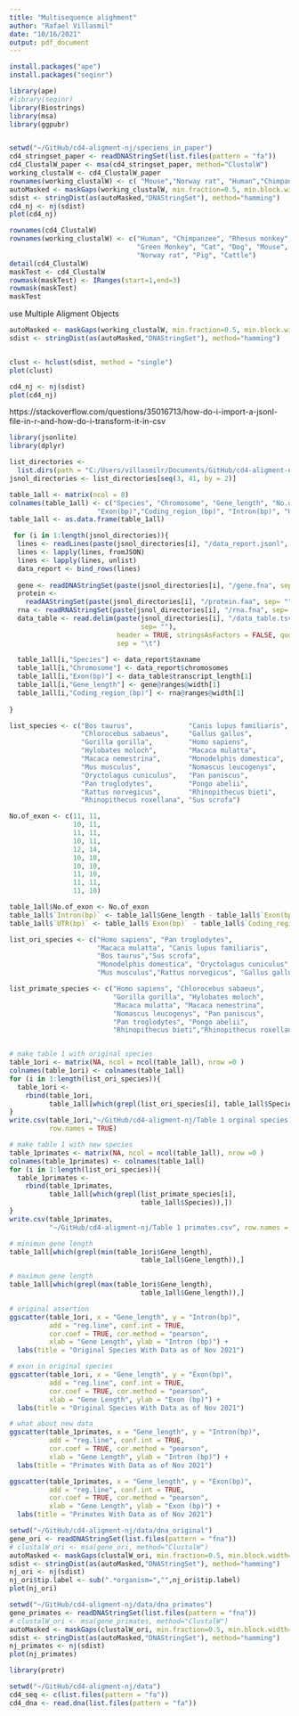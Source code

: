 ```yaml
---
title: "Multisequence alighment"
author: "Rafael Villasmil"
date: "10/16/2021"
output: pdf_document
---
```


```r
install.packages("ape")
install.packages("seqinr")
```

```r
library(ape)
#library(seqinr)
library(Biostrings)
library(msa)
library(ggpubr)
```

```r
```

```r
setwd("~/GitHub/cd4-aligment-nj/speciens_in_paper")
cd4_stringset_paper <- readDNAStringSet(list.files(pattern = "fa"))
cd4_ClustalW_paper <- msa(cd4_stringset_paper, method="ClustalW") 
working_clustalW <- cd4_ClustalW_paper
rownames(working_clustalW) <- c( "Mouse","Norway rat", "Human","Chimpanzee", "Rhesus monkey","Pig","Cattle", "Dog","Rabbit", "Chicken")
autoMasked <- maskGaps(working_clustalW, min.fraction=0.5, min.block.width=4)
sdist <- stringDist(as(autoMasked,"DNAStringSet"), method="hamming")
cd4_nj <- nj(sdist)
plot(cd4_nj)
```


```r
rownames(cd4_ClustalW)
rownames(working_clustalW) <- c("Human", "Chimpanzee", "Rhesus monkey", 
                                "Green Monkey", "Cat", "Dog", "Mouse",
                                "Norway rat", "Pig", "Cattle")
detail(cd4_ClustalW)
maskTest <- cd4_ClustalW
rowmask(maskTest) <- IRanges(start=1,end=3)
rowmask(maskTest)
maskTest
```

use Multiple Aligment Objects 
```r
autoMasked <- maskGaps(working_clustalW, min.fraction=0.5, min.block.width=4)
sdist <- stringDist(as(autoMasked,"DNAStringSet"), method="hamming")


clust <- hclust(sdist, method = "single")
plot(clust)

cd4_nj <- nj(sdist)
plot(cd4_nj)
```


https://stackoverflow.com/questions/35016713/how-do-i-import-a-jsonl-file-in-r-and-how-do-i-transform-it-in-csv
```r
library(jsonlite)
library(dplyr)

list_directories <- 
  list.dirs(path = "C:/Users/villasmilr/Documents/GitHub/cd4-aligment-nj/data")
jsnol_directories <- list_directories[seq(3, 41, by = 2)]

table_1all <- matrix(ncol = 8)
colnames(table_1all) <- c("Species", "Chromosome", "Gene_length", "No.of_exon", 
                      "Exon(bp)","Coding_region_(bp)", "Intron(bp)", "UTR(bp)")
table_1all <- as.data.frame(table_1all)

 for (i in 1:length(jsnol_directories)){
  lines <- readLines(paste(jsnol_directories[i], "/data_report.jsonl", sep= ""))
  lines <- lapply(lines, fromJSON)
  lines <- lapply(lines, unlist)
  data_report <- bind_rows(lines)
  
  gene <- readDNAStringSet(paste(jsnol_directories[i], "/gene.fna", sep= ""))
  protein <- 
    readAAStringSet(paste(jsnol_directories[i], "/protein.faa", sep= ""))
  rna <- readRNAStringSet(paste(jsnol_directories[i], "/rna.fna", sep= ""))
  data_table <- read.delim(paste(jsnol_directories[i], "/data_table.tsv", 
                                 sep= ""), 
                           header = TRUE, stringsAsFactors = FALSE, quote = "", 
                           sep = "\t")
  
  table_1all[i,"Species"] <- data_report$taxname
  table_1all[i,"Chromosome"] <- data_report$chromosomes
  table_1all[i,"Exon(bp)"] <- data_table$transcript_length[1]
  table_1all[i,"Gene_length"] <- gene@ranges@width[1]
  table_1all[i,"Coding_region_(bp)"] <- rna@ranges@width[1]
  
}

list_species <- c("Bos taurus",              "Canis lupus familiaris", 
                  "Chlorocebus sabaeus",     "Gallus gallus",         
                  "Gorilla gorilla",         "Homo sapiens",           
                  "Hylobates moloch",        "Macaca mulatta",         
                  "Macaca nemestrina",       "Monodelphis domestica",  
                  "Mus musculus",            "Nomascus leucogenys",    
                  "Oryctolagus cuniculus",   "Pan paniscus",           
                  "Pan troglodytes",         "Pongo abelii",           
                  "Rattus norvegicus",       "Rhinopithecus bieti",    
                  "Rhinopithecus roxellana", "Sus scrofa")

No.of_exon <- c(11, 11,
                10, 11,
                11, 11,
                10, 11,
                12, 14,
                10, 10,
                10, 10,
                11, 10,
                11, 11,
                11, 10)

table_1all$No.of_exon <- No.of_exon
table_1all$`Intron(bp)` <- table_1all$Gene_length - table_1all$`Exon(bp)`
table_1all$`UTR(bp)` <- table_1all$`Exon(bp)` - table_1all$`Coding_region_(bp)`

list_ori_species <- c("Homo sapiens", "Pan troglodytes",
                      "Macaca mulatta", "Canis lupus familiaris", 
                      "Bos taurus","Sus scrofa",
                      "Monodelphis domestica", "Oryctolagus cuniculus",
                      "Mus musculus","Rattus norvegicus", "Gallus gallus")

list_primate_species <- c("Homo sapiens", "Chlorocebus sabaeus",            
                          "Gorilla gorilla", "Hylobates moloch",                 
                          "Macaca mulatta", "Macaca nemestrina",       
                          "Nomascus leucogenys", "Pan paniscus",           
                          "Pan troglodytes", "Pongo abelii", 
                          "Rhinopithecus bieti","Rhinopithecus roxellana")


# make table 1 with original species 
table_1ori <- matrix(NA, ncol = ncol(table_1all), nrow =0 )
colnames(table_1ori) <- colnames(table_1all)
for (i in 1:length(list_ori_species)){
  table_1ori <- 
    rbind(table_1ori, 
          table_1all[which(grepl(list_ori_species[i], table_1all$Species)),])
}
write.csv(table_1ori,"~/GitHub/cd4-aligment-nj/Table 1 orginal species.csv", 
          row.names = TRUE)

# make table 1 with new species 
table_1primates <- matrix(NA, ncol = ncol(table_1all), nrow =0 )
colnames(table_1primates) <- colnames(table_1all)
for (i in 1:length(list_ori_species)){
  table_1primates <- 
    rbind(table_1primates, 
          table_1all[which(grepl(list_primate_species[i], 
                                 table_1all$Species)),])
}
write.csv(table_1primates,
          "~/GitHub/cd4-aligment-nj/Table 1 primates.csv", row.names = TRUE)
```


```r
# minimun gene length 
table_1all[which(grepl(min(table_1ori$Gene_length), 
                                 table_1all$Gene_length)),]

# maximun gene length 
table_1all[which(grepl(max(table_1ori$Gene_length), 
                                 table_1all$Gene_length)),]
```



```r
# original assertion 
ggscatter(table_1ori, x = "Gene_length", y = "Intron(bp)", 
          add = "reg.line", conf.int = TRUE, 
          cor.coef = TRUE, cor.method = "pearson",
          xlab = "Gene Length", ylab = "Intron (bp)") + 
  labs(title = "Original Species With Data as of Nov 2021")

# exon in original species
ggscatter(table_1ori, x = "Gene_length", y = "Exon(bp)", 
          add = "reg.line", conf.int = TRUE, 
          cor.coef = TRUE, cor.method = "pearson",
          xlab = "Gene Length", ylab = "Exon (bp)") + 
  labs(title = "Original Species With Data as of Nov 2021")

# what about new data 
ggscatter(table_1primates, x = "Gene_length", y = "Intron(bp)", 
          add = "reg.line", conf.int = TRUE, 
          cor.coef = TRUE, cor.method = "pearson",
          xlab = "Gene Length", ylab = "Intron (bp)") + 
  labs(title = "Primates With Data as of Nov 2021")

ggscatter(table_1primates, x = "Gene_length", y = "Exon(bp)", 
          add = "reg.line", conf.int = TRUE, 
          cor.coef = TRUE, cor.method = "pearson",
          xlab = "Gene Length", ylab = "Exon (bp)") + 
  labs(title = "Primates With Data as of Nov 2021")
```

```r
setwd("~/GitHub/cd4-aligment-nj/data/dna_original")
gene_ori <- readDNAStringSet(list.files(pattern = "fna"))
# clustalW_ori <- msa(gene_ori, method="ClustalW") 
autoMasked <- maskGaps(clustalW_ori, min.fraction=0.5, min.block.width=4)
sdist <- stringDist(as(autoMasked,"DNAStringSet"), method="hamming")
nj_ori <- nj(sdist)
nj_ori$tip.label <- sub(".*organism=","",nj_ori$tip.label)
plot(nj_ori)

setwd("~/GitHub/cd4-aligment-nj/data/dna_primates")
gene_primates <- readDNAStringSet(list.files(pattern = "fna"))
# clustalW_ori <- msa(gene_primates, method="ClustalW") 
autoMasked <- maskGaps(clustalW_ori, min.fraction=0.5, min.block.width=4)
sdist <- stringDist(as(autoMasked,"DNAStringSet"), method="hamming")
nj_primates <- nj(sdist)
plot(nj_primates)
```



```r
library(protr)

setwd("~/GitHub/cd4-aligment-nj/data")
cd4_seq <- c(list.files(pattern = "fa"))
cd4_dna <- read.dna(list.files(pattern = "fa"))
```

